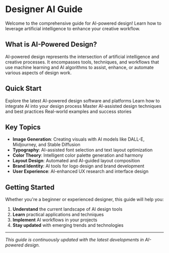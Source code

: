# Designer AI Guide


<Callout type="info" emoji="🎨">
  Welcome to the comprehensive guide for AI-powered design! Learn how to leverage artificial intelligence to enhance your creative workflow.
</Callout>

## What is AI-Powered Design?

AI-powered design represents the intersection of artificial intelligence and creative processes. It encompasses tools, techniques, and workflows that use machine learning and AI algorithms to assist, enhance, or automate various aspects of design work.

## Quick Start

<Cards>
  <Card title="AI Design Tools" href="/tools">
    Explore the latest AI-powered design software and platforms
  </Card>
  <Card title="Workflows" href="/workflows">
    Learn how to integrate AI into your design process
  </Card>
  <Card title="Techniques" href="/techniques">
    Master AI-assisted design techniques and best practices
  </Card>
  <Card title="Case Studies" href="/case-studies">
    Real-world examples and success stories
  </Card>
</Cards>

## Key Topics

- **Image Generation**: Creating visuals with AI models like DALL-E, Midjourney, and Stable Diffusion
- **Typography**: AI-assisted font selection and text layout optimization
- **Color Theory**: Intelligent color palette generation and harmony
- **Layout Design**: Automated and AI-guided layout composition
- **Brand Identity**: AI tools for logo design and brand development
- **User Experience**: AI-enhanced UX research and interface design

## Getting Started

Whether you're a beginner or experienced designer, this guide will help you:

1. **Understand** the current landscape of AI design tools
2. **Learn** practical applications and techniques
3. **Implement** AI workflows in your projects
4. **Stay updated** with emerging trends and technologies

---

*This guide is continuously updated with the latest developments in AI-powered design.*
